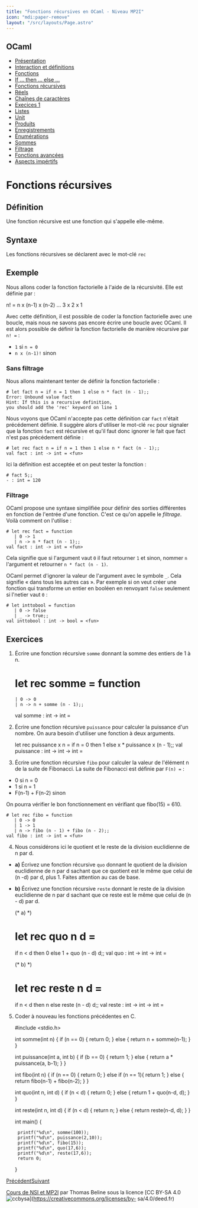 ```yaml
---
title: "Fonctions récursives en OCaml - Niveau MP2I"
icon: "mdi:paper-remove"
layout: "/src/layouts/Page.astro"
---
```

 
## OCaml

  - [Présentation](.)
  - [Interaction et définitions](interaction-definition)
  - [Fonctions](fonctions)
  - [If … then … else …](if-then-else)
  - [Fonctions récursives](fonctions-recursives)
  - [Réels](reels)
  - [Chaînes de caractères](string)
  - [Execices 1](exercices-1)
  - [Listes](listes)
  - [Unit](unit)
  - [Produits](produits)
  - [Enregistrements](enregistrements)
  - [Énumérations](enumerations)
  - [Sommes](sommes)
  - [Filtrage](filtrage)
  - [Fonctions avancées](fonctions-avancees)
  - [Aspects impértifs](aspects-imperatifs)

# Fonctions récursives

## Définition

Une fonction récursive est une fonction qui s'appelle elle-même.

## Syntaxe

Les fonctions récursives se déclarent avec le mot-clé `rec`

## Exemple

Nous allons coder la fonction factorielle à l'aide de la récursivité. Elle est
définie par :

n! = n x (n-1) x (n-2) … 3 x 2 x 1

Avec cette définition, il est possible de coder la fonction factorielle avec
une boucle, mais nous ne savons pas encore écrire une boucle avec OCaml. Il
est alors possible de définir la fonction factorielle de manière récursive par
`n! =` :

  - `1` si `n = 0`
  - `n x (n-1)!` sinon

### Sans filtrage

Nous allons maintenant tenter de définir la fonction factorielle :

    
    
    # let fact n = if n = 1 then 1 else n * fact (n - 1);;
    Error: Unbound value fact
    Hint: If this is a recursive definition,
    you should add the 'rec' keyword on line 1

Nous voyons que OCaml n'accepte pas cette définition car `fact` n'était
précédement définie. Il suggère alors d'utiliser le mot-clé `rec` pour
signaler que la fonction `fact` est récursive et qu'il faut donc ignorer le
fait que fact n'est pas précédement définie :

    
    
    # let rec fact n = if n = 1 then 1 else n * fact (n - 1);;
    val fact : int -> int = <fun>

Ici la définition est acceptée et on peut tester la fonction :

    
    
    # fact 5;;
    - : int = 120

### Filtrage

OCaml propose une syntaxe simplifiée pour définir des sorties différentes en
fonction de l'entrée d'une fonction. C'est ce qu'on appelle le _filtrage_.
Voilà comment on l'utilise :

    
    
    # let rec fact = function
       | 0 -> 1
       | n -> n * fact (n - 1);;
    val fact : int -> int = <fun>

Cela signifie que si l'argument vaut `0` il faut retourner `1` et sinon,
nommer `n` l'argument et retourner `n * fact (n - 1)`.

OCaml permet d'ignorer la valeur de l'argument avec le symbole `_`. Cela
signifie « dans tous les autres cas ». Par exemple si on veut créer une
fonction qui transforme un entier en booléen en renvoyant `false` seulement si
l'netier vaut `0` :

    
    
    # let inttobool = function
       | 0 -> false
       | _ -> true;;
    val inttobool : int -> bool = <fun>

## Exercices

1. Écrire une fonction récursive `somme` donnant la somme des entiers de 1
à n.

    
    
    # let rec somme = function
       | 0 -> 0
       | n -> n + somme (n - 1);;
    val somme : int -> int = <fun>

2. Écrire une fonction récursive `puissance` pour calculer la puissance
d'un nombre. On aura besoin d'utiliser une fonction à deux arguments.

    
    
    let rec puissance x n =
       if n = 0 then 1
       else x * puissance x (n - 1);;
    val puissance : int -> int -> int = <fun>

3. Écrire une fonction récursive `fibo` pour calculer la valeur de
l'élément n de la suite de Fibonacci. La suite de Fibonacci est définie par
`F(n) =` :

  - 0 si n = 0
  - 1 si n = 1
  - F(n-1) + F(n-2) sinon

On pourra vérifier le bon fonctionnement en vérifiant que fibo(15) = 610.

    
    
    # let rec fibo = function
       | 0 -> 0
       | 1 -> 1
       | n -> fibo (n - 1) + fibo (n - 2);;
    val fibo : int -> int = <fun>

4. Nous considérons ici le quotient et le reste de la division euclidienne
de n par d.

  - **a)** Écrivez une fonction récursive `quo` donnant le quotient de la division euclidienne de n par d sachant que ce quotient est le même que celui de (n -d) par d, plus 1. Faites attention au cas de base.
  - **b)** Écrivez une fonction récursive `reste` donnant le reste de la division euclidienne de n par d sachant que ce reste est le même que celui de (n - d) par d.

    
    
    (* a) *)
    # let rec quo n d =
       if n < d then 0
       else 1 + quo (n - d) d;;
    val quo : int -> int -> int = <fun>
    
    (* b) *)
    # let rec reste n d =
       if n < d then n
       else reste (n - d) d;;
    val reste : int -> int -> int = <fun>

5. Coder à nouveau les fonctions précédentes en C.

    
    
    #include <stdio.h>
    
    int somme(int n) {
    	if (n == 0) {
    		return 0;
    	} else {
    		return n + somme(n-1);
    	}
    }
    
    int puissance(int a, int b) {
    	if (b == 0) {
    		return 1;
    	} else {
    		return a * puissance(a, b-1);
    	}
    }
    
    int fibo(int n) {
    	if (n == 0) {
    		return 0;
    	} else if (n == 1){
    		return 1;
    	} else {
    		return fibo(n-1) + fibo(n-2);
    	}
    }
    
    int quo(int n, int d) {
    	if (n < d) {
    		return 0;
    	} else {
    		return 1 + quo(n-d, d);
    	}
    }
    
    int reste(int n, int d) {
    	if (n < d) {
    		return n;
    	} else {
    		return reste(n-d, d);
    	}
    }
    
    int main() {
    	
    	printf("%d\n", somme(100));
    	printf("%d\n", puissance(2,10));
    	printf("%d\n", fibo(15));
    	printf("%d\n", quo(17,6));
    	printf("%d\n", reste(17,6));
    	return 0;
    }

[Précédent](if-then-else)[Suivant](reels)

[Cours de NSI et MP2I](https://kxs.fr/cours/) par Thomas Beline sous la
licence [CC BY-SA 4.0
![ccbysa](//cours/ccbysa.svg)](https://creativecommons.org/licenses/by-
sa/4.0/deed.fr)

